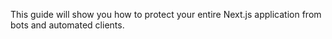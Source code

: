 This guide will show you how to protect your entire Next.js application from
bots and automated clients.
